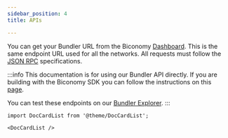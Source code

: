 ```yaml
---
sidebar_position: 4
title: APIs

---
```


You can get your Bundler URL from the Biconomy [Dashboard](https://dashboard.biconomy.io/bundlers). 
This is the same endpoint URL used for all the networks. 
All requests must follow the [JSON RPC](https://www.jsonrpc.org/specification) specifications.

:::info
This documentation is for using our Bundler API directly. If you are building with the Biconomy SDK you can follow the instructions on this [page](/Bundler/bundlermethods).

You can test these endpoints on our [Bundler Explorer](/Bundler/api/explorer).
:::

```mdx-code-block
import DocCardList from '@theme/DocCardList';

<DocCardList />
```
